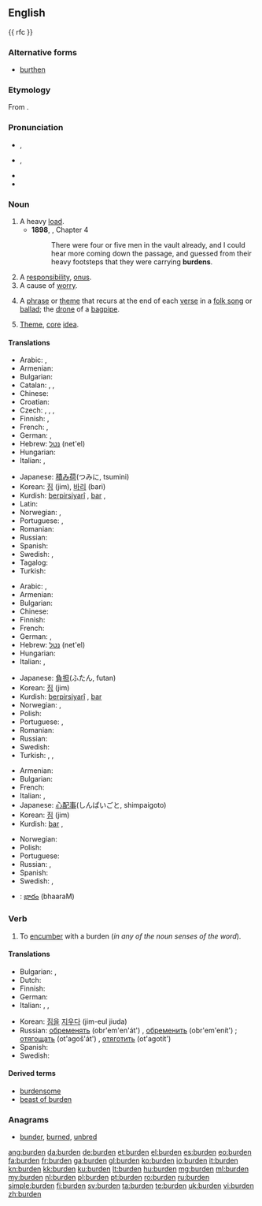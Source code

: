 ==English==
{{wikipedia}}
{{ rfc }}

===Alternative forms===
* [[burthen]] {{qualifier|archaic}}

===Etymology===
From {{etyl|ang|en}} {{term|sc=unicode|byrþen|lang=ang}}.

===Pronunciation===
* {{a|RP}} {{IPA|/ˈbɜːdn/}}, {{X-SAMPA|/"b3:dn/}}
* {{a|GenAm}} {{IPA|/ˈbɝdn/}}, {{X-SAMPA|/"b3`dn/}}
* {{audio|en-us-burden.ogg|Audio (US)}}
* {{rhymes|ɜː(r)dən}}

===Noun===
{{en-noun}}

# A heavy [[load]].
#* '''1898''', {{w|J. Meade Falkner}}, {{w|Moonfleet}} Chapter 4
#*: There were four or five men in the vault already, and I could hear more coming down the passage, and guessed from their heavy footsteps that they were carrying '''burdens'''.
# A [[responsibility]], [[onus]].
# A cause of [[worry]].
# {{music}} A [[phrase]] or [[theme]] that recurs at the end of each [[verse]] in a [[folk song]] or [[ballad]]; the [[drone]] of a [[bagpipe]].
# {{obsolete}} [[theme|Theme]], [[core]] [[idea]].

====Translations====
{{trans-top|A heavy load}}
* Arabic: {{t-|ar|حمل|m|tr=Himl}},  {{t|ar|عبء|m|tr=`ib'}}
* Armenian: {{t+|hy|բեռ|tr=beṙ}}
* Bulgarian: {{t+|bg|товар|m}}
* Catalan: {{t|ca|càrrega}},  {{t|ca||f}}, {{t|ca|carga}}
* Chinese: {{zh-tsp|負荷|负荷|fùhè}}
* Croatian: {{t|hr|breme|n}}
* Czech: {{t|cs|břemeno|n}}, {{t|cs|zatížení|n}}, {{t|cs|náklad|m}}, {{t|cs|zátěž|m}}
* Finnish: {{t+|fi|kuorma}}, {{t+|fi|taakka}}
* French: {{t+|fr|charge|f}}, {{t|fr|fardeau|m}}
* German: {{t+|de|Belastung|f}}, {{t+|de|Last|f}}
* Hebrew: [[נטל]] (net'el) {{m}}
* Hungarian: {{t+|hu|teher}}
* Italian: {{t+|it|carico|m}}, {{t|it|fardello}}
{{trans-mid}}
* Japanese: [[積み荷]](つみに, tsumini)
* Korean: [[짐]] (jim), [[바리]] (bari)
* Kurdish: [[berpirsiyarî]] {{f}}, [[bar]] {{m}}, {{ku-Arab|[[بار گرانی]]}}
* Latin: {{t-|la|sarcina}}
* Norwegian: {{t-|no|byrde|m}}, {{t|no|belastning|m}}
* Portuguese: {{t+|pt|carga}}, {{t|pt|fardo|m}}
* Romanian: {{t-|ro|sarcină}}
* Russian: {{t+|ru|ноша|f|tr=nóša}}
* Spanish: {{t+|es|carga}}
* Swedish: {{t|sv|börda}}, {{t|sv|belastning}}
* Tagalog: {{t|tl|dinadalang mabigat}}
* Turkish: {{t|tr|yük}}
{{trans-bottom}}

{{trans-top|A responsibility, onus}}
* Arabic: {{t-|ar|حمل|m|tr=Himl}},  {{t|ar|عبء|m|tr=`ib'}}
* Armenian: {{t+|hy|բեռ|tr=beṙ}}
* Bulgarian: {{t+|bg|бреме|n}}
* Chinese: {{zh-tsp|負擔|负担|fùdān}}
* Finnish: {{t+|fi|vastuu}}
* French: {{t+|fr|fardeau|m}}
* German: {{t+|de|Belastung|f}}, {{t+|de|Last|f}}
* Hebrew: [[נטל]] (net'el) {{m}}
* Hungarian: {{t+|hu|teher}}
* Italian: {{t+|it|responsabilità|f}},  {{t+|it|onere|m}}
{{trans-mid}}
* Japanese: [[負担]](ふたん, futan)
* Korean: [[짐]] (jim)
* Kurdish: [[berpirsiyarî]] {{f}}, [[bar]] {{m}} {{ku-Arab|[[بار]]}}
* Norwegian: {{t-|no|byrde|m}}, {{t+|no|ansvar|n}}
* Polish: {{t|pl|brzemię|n}}
* Portuguese: {{t+|pt|responsabilidade|f}},  {{t+|pt|obrigação}}
* Romanian: {{t-|ro|sarcină}}
* Russian: {{t+|ru|бремя|n|tr=brémja}}
* Swedish: {{t|sv|plikt}}
* Turkish: {{t|tr|zahmet}},  {{t|tr|yükümlülük}},  {{t+|tr|sorumluluk}}
{{trans-bottom}}

{{trans-top|A cause of worry}}
* Armenian: {{t+|hy|բեռ|tr=beṙ}}
* Bulgarian: {{t+|bg|бреме|n}}
* French: {{t+|fr|fardeau|m}}
* Italian: {{t+|it|preoccupazione|f}},  {{t+|it|fardello|m}}
* Japanese: [[心配事]](しんぱいごと, shimpaigoto)
* Korean: [[짐]] (jim)
* Kurdish: [[bar]] {{m}}, {{ku-Arab|[[به‌ڵا]]}}
{{trans-mid}}
* Norwegian: {{t|no|belastning|m}}
* Polish: {{t|pl|brzemię|n}}
* Portuguese: {{t|pt|preocupação|f}}
* Russian: {{t+|ru|бремя|n|tr=brémja}}, {{t+|ru|обуза|f|tr=obúza}}
* Spanish: {{t|es|preocupación|f}}
* Swedish: {{t|sv|börda}}, {{t|sv|belastning}}
{{trans-bottom}}

{{checktrans-top}}
{{trans-mid}}
* {{ttbc|te}}: [[భారం]] (bhaaraM)
{{trans-bottom}}

===Verb===
{{en-verb}}

# {{transitive}} To [[encumber]] with a burden (''in any of the noun senses of the word'').

====Translations====
{{trans-top|encumber}}
* Bulgarian: {{t|bg|натоварвам}},  {{t|bg|обременявам}}
* Dutch: {{t+|nl|bezwaren}}
* Finnish: {{t-|fi|kuormata}}
* German: {{t+|de|belasten}}
* Italian: {{t|it|gravare}}, {{t|it|appioppare}}, {{t|it|rifilare}}
{{trans-mid}}
* Korean: [[짐]]을 [[지우다]] (jim-eul jiuda)
* Russian: [[обременять]] (obr'em'en'át') {{impf}}, [[обременить]] (obr'em'enít') {{pf.}}; [[отягощать]] (ot'agoš'át') {{impf}}, [[отяготить]] (ot'agotít') {{pf.}}
* Spanish: {{t|es|gravar}}
* Swedish: {{t|sv|belasta}}
{{trans-bottom}}

====Derived terms====
* [[burdensome]]
* [[beast of burden]]

===Anagrams===
* [[bunder#English|bunder]], [[burned#English|burned]], [[unbred#English|unbred]]

[[ang:burden]]
[[da:burden]]
[[de:burden]]
[[et:burden]]
[[el:burden]]
[[es:burden]]
[[eo:burden]]
[[fa:burden]]
[[fr:burden]]
[[ga:burden]]
[[gl:burden]]
[[ko:burden]]
[[io:burden]]
[[it:burden]]
[[kn:burden]]
[[kk:burden]]
[[ku:burden]]
[[lt:burden]]
[[hu:burden]]
[[mg:burden]]
[[ml:burden]]
[[my:burden]]
[[nl:burden]]
[[pl:burden]]
[[pt:burden]]
[[ro:burden]]
[[ru:burden]]
[[simple:burden]]
[[fi:burden]]
[[sv:burden]]
[[ta:burden]]
[[te:burden]]
[[uk:burden]]
[[vi:burden]]
[[zh:burden]]